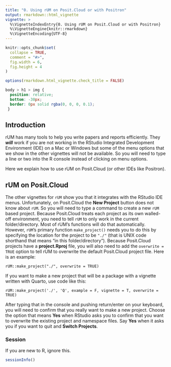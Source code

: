 ```yaml
---
title: "0. Using rUM on Posit.Cloud or with Positron"
output: rmarkdown::html_vignette
vignette: >
  %\VignetteIndexEntry{0. Using rUM on Posit.Cloud or with Positron}
  %\VignetteEngine{knitr::rmarkdown}
  %\VignetteEncoding{UTF-8}
---
```


```r
knitr::opts_chunk$set(
  collapse = TRUE,
  comment = "#>",
  fig.width = 6,
  fig.height = 4
)

options(rmarkdown.html_vignette.check_title = FALSE)
```

```css
body > h1 > img {
  position: relative;
  bottom: -30px;
  border: 0px solid rgba(0, 0, 0, 0.1);
 }
```

## Introduction

rUM has many tools to help you write papers and reports efficiently.  They _**will**_ work if you are not working in the RStudio Integrated Development Environment (IDE) on a Mac or Windows but some of the menu options that we show in the other vignettes will not be available.  So you will need to type a line or two into the R console instead of clicking on menu options.  

Here we explain how to use rUM on Posit.Cloud (or other IDEs like Positron). 

## rUM on Posit.Cloud

The other vignettes for `rUM` show you that it integrates with the RStudio IDE menus.  Unfortunately, on Posit.Cloud the **New Project** button does not know about `rUM`. So you will need to type a command to create a new `rUM` based project. Because Posit.Cloud treats each project as its own walled-off environment, you need to tell `rUM` to only work in the current folder/directory.  Most of rUM's functions will do that automatically.  However, `rUM`'s primary function `make_project()` needs you to do this by specifying the location for the project to be `"./"`  (that is UNIX code shorthand that means "in this folder/directory").  Because Posit.Cloud projects have a **project.Rproj** file, you will also need to add the `overwrite = TRUE` option to tell rUM to overwrite the default Posit.Cloud project file.  Here is an example:

```
rUM::make_project("./", overwrite = TRUE)
```

If you want to make a new project that will be a package with a vignette written with Quarto, use code like this:

```
rUM::make_project('./', 'Q', example = F, vignette = T, overwrite = TRUE) 
```

After typing that in the console and pushing return/enter on your keyboard, you will need to confirm that you really want to make a new project.  Choose the option that means **Yes** when RStudio asks you to confirm that you want to overwrite the existing project and namespace files. Say **Yes** when it asks you if you want to quit and **Switch Projects**.  

### Session

If you are new to R, ignore this.

```r
sessionInfo()
```
